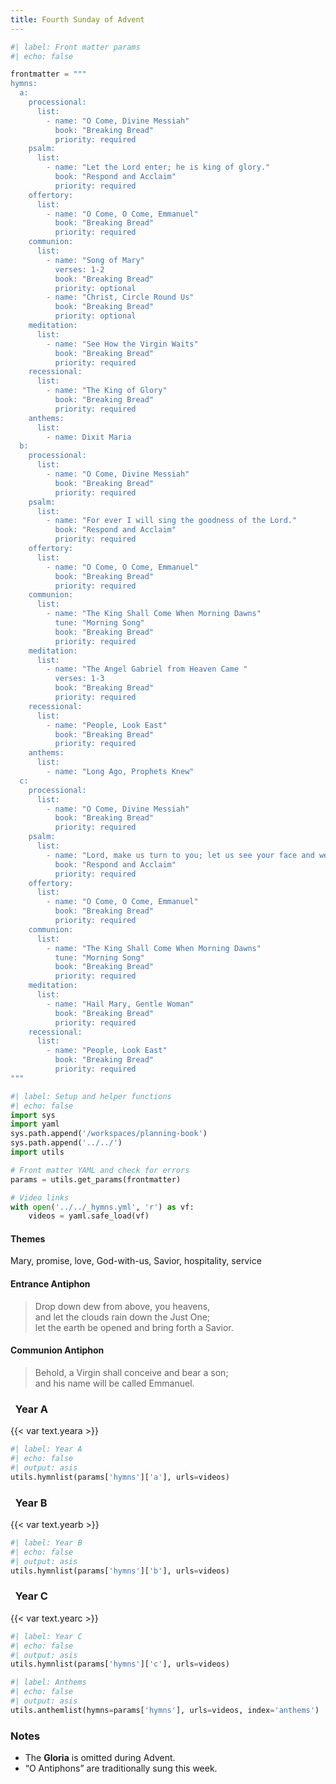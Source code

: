 ```yaml
---
title: Fourth Sunday of Advent
---
```


```python
#| label: Front matter params
#| echo: false

frontmatter = """
hymns:
  a:
    processional:
      list:
        - name: "O Come, Divine Messiah"
          book: "Breaking Bread"
          priority: required
    psalm:
      list:
        - name: "Let the Lord enter; he is king of glory."
          book: "Respond and Acclaim"
          priority: required
    offertory:
      list:
        - name: "O Come, O Come, Emmanuel"
          book: "Breaking Bread"
          priority: required
    communion:
      list:
        - name: "Song of Mary"
          verses: 1-2
          book: "Breaking Bread"
          priority: optional
        - name: "Christ, Circle Round Us"
          book: "Breaking Bread"
          priority: optional
    meditation:
      list:
        - name: "See How the Virgin Waits"
          book: "Breaking Bread"
          priority: required
    recessional:
      list:
        - name: "The King of Glory"
          book: "Breaking Bread"
          priority: required
    anthems:
      list:
        - name: Dixit Maria
  b:
    processional:
      list:
        - name: "O Come, Divine Messiah"
          book: "Breaking Bread"
          priority: required
    psalm:
      list:
        - name: "For ever I will sing the goodness of the Lord."
          book: "Respond and Acclaim"
          priority: required
    offertory:
      list:
        - name: "O Come, O Come, Emmanuel"
          book: "Breaking Bread"
          priority: required
    communion:
      list:
        - name: "The King Shall Come When Morning Dawns"
          tune: "Morning Song"
          book: "Breaking Bread"
          priority: required
    meditation:
      list:
        - name: "The Angel Gabriel from Heaven Came "
          verses: 1-3
          book: "Breaking Bread"
          priority: required
    recessional:
      list:
        - name: "People, Look East"
          book: "Breaking Bread"
          priority: required
    anthems:
      list:
        - name: "Long Ago, Prophets Knew"
  c:
    processional:
      list:
        - name: "O Come, Divine Messiah"
          book: "Breaking Bread"
          priority: required
    psalm:
      list:
        - name: "Lord, make us turn to you; let us see your face and we shall be saved."
          book: "Respond and Acclaim"
          priority: required
    offertory:
      list:
        - name: "O Come, O Come, Emmanuel"
          book: "Breaking Bread"
          priority: required
    communion:
      list:
        - name: "The King Shall Come When Morning Dawns"
          tune: "Morning Song"
          book: "Breaking Bread"
          priority: required
    meditation:
      list:
        - name: "Hail Mary, Gentle Woman"
          book: "Breaking Bread"
          priority: required
    recessional:
      list:
        - name: "People, Look East"
          book: "Breaking Bread"
          priority: required
"""
```

```python
#| label: Setup and helper functions
#| echo: false
import sys
import yaml
sys.path.append('/workspaces/planning-book')
sys.path.append('../../')
import utils

# Front matter YAML and check for errors
params = utils.get_params(frontmatter)

# Video links
with open('../../_hymns.yml', 'r') as vf:
    videos = yaml.safe_load(vf)
```

:::  {.red}
#### **Themes**
:::

Mary, promise, love, God-with-us, Savior, hospitality, service

:::  {.red}
#### **Entrance Antiphon**
:::

> Drop down dew from above, you heavens,  
> and let the clouds rain down the Just One;  
> let the earth be opened and bring forth a Savior.

:::  {.red}
#### **Communion Antiphon**
:::

> Behold, a Virgin shall conceive and bear a son;  
> and his name will be called Emmanuel.

::: {.titlered}
### &nbsp; Year A
:::
{{< var text.yeara >}}

```python
#| label: Year A
#| echo: false
#| output: asis
utils.hymnlist(params['hymns']['a'], urls=videos)
```

::: {.titlered}
### &nbsp; Year B
:::
{{< var text.yearb >}}

```python
#| label: Year B
#| echo: false
#| output: asis
utils.hymnlist(params['hymns']['b'], urls=videos)
```

::: {.titlered}
### &nbsp; Year C
:::
{{< var text.yearc >}}

```python
#| label: Year C
#| echo: false
#| output: asis
utils.hymnlist(params['hymns']['c'], urls=videos)
```


```python
#| label: Anthems
#| echo: false
#| output: asis
utils.anthemlist(hymns=params['hymns'], urls=videos, index='anthems')
```

::: {.red}
### Notes
:::

* The **Gloria** is omitted during Advent.
* "O Antiphons" are traditionally sung this week.